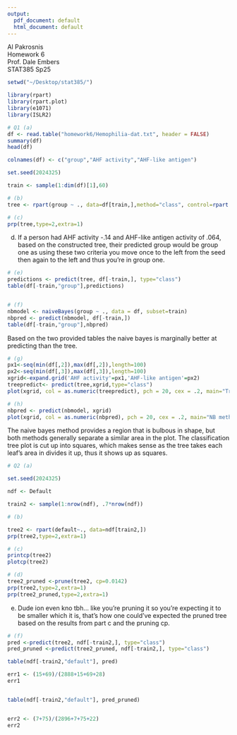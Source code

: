 ```yaml
---
output:
  pdf_document: default
  html_document: default
---
```

Al Pakrosnis\
Homework 6\
Prof. Dale Embers\
STAT385 Sp25\

```r
setwd("~/Desktop/stat385/")

library(rpart)
library(rpart.plot)
library(e1071)
library(ISLR2)

# Q1 (a)
df <- read.table("homework6/Hemophilia-dat.txt", header = FALSE)
summary(df)
head(df)

colnames(df) <- c("group","AHF activity","AHF-like antigen")

set.seed(2024325)

train <- sample(1:dim(df)[1],60)

# (b)
tree <- rpart(group ~ ., data=df[train,],method="class", control=rpart.control(minsplit = 3, minbucket = 2, cp=0))

# (c)
prp(tree,type=2,extra=1) 
```

(d)
If a person had AHF activity -.14 and AHF-like antigen activity of .064, based on the constructed tree, their predicted group would be group one as using these two criteria you move once to the left from the seed then again to the left and thus you're in group one.

```r
# (e)
predictions <- predict(tree, df[-train,], type="class")
table(df[-train,"group"],predictions)


# (f)
nbmodel <- naiveBayes(group ~ ., data = df, subset=train) 
nbpred <- predict(nbmodel, df[-train,]) 
table(df[-train,"group"],nbpred)
```

Based on the two provided tables the naive bayes is marginally better at predicting than the tree.

```r
# (g)
px1<-seq(min(df[,2]),max(df[,2]),length=100)
px2<-seq(min(df[,3]),max(df[,3]),length=100)
xgrid<-expand.grid('AHF activity'=px1,'AHF-like antigen'=px2)
treepredict<- predict(tree,xgrid,type="class")
plot(xgrid, col = as.numeric(treepredict), pch = 20, cex = .2, main="Tree Method") 

# (h)
nbpred <- predict(nbmodel, xgrid) 
plot(xgrid, col = as.numeric(nbpred), pch = 20, cex = .2, main="NB method") 
```


The naive bayes method provides a region that is bulbous in shape, but both methods generally separate a similar area in the plot. The classification tree plot is cut up into squares, which makes sense as the tree takes each leaf's area in divides it up, thus it shows up as squares. 


```r
# Q2 (a)

set.seed(2024325)

ndf <- Default

train2 <- sample(1:nrow(ndf), .7*nrow(ndf))

# (b)

tree2 <- rpart(default~., data=ndf[train2,])
prp(tree2,type=2,extra=1) 

# (c)
printcp(tree2)
plotcp(tree2) 

# (d)
tree2_pruned <-prune(tree2, cp=0.0142) 
prp(tree2,type=2,extra=1)
prp(tree2_pruned,type=2,extra=1) 
```

(e)
Dude ion even kno tbh... like you're pruning it so you're expecting it to be smaller which it is, that's how one could've expected the pruned tree based on the results from part c and the pruning cp.

```r
# (f)
pred <-predict(tree2, ndf[-train2,], type="class")
pred_pruned <-predict(tree2_pruned, ndf[-train2,], type="class")

table(ndf[-train2,"default"], pred)

err1 <- (15+69)/(2888+15+69+28)
err1


table(ndf[-train2,"default"], pred_pruned)


err2 <- (7+75)/(2896+7+75+22)
err2
```












